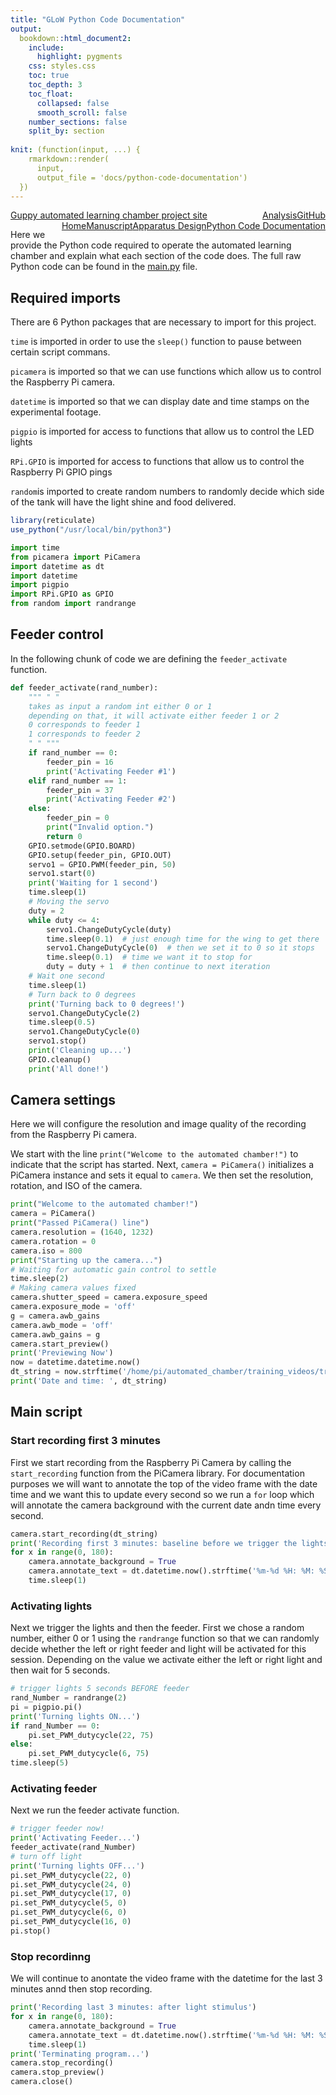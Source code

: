 ```yaml
---
title: "GLoW Python Code Documentation"
output:
  bookdown::html_document2:
    include:
      highlight: pygments
    css: styles.css
    toc: true
    toc_depth: 3
    toc_float: 
      collapsed: false
      smooth_scroll: false
    number_sections: false
    split_by: section
    
knit: (function(input, ...) {
    rmarkdown::render(
      input,
      output_file = 'docs/python-code-documentation')
  })
---
```


<div class="topnav">
  <a href="index.html">Guppy automated learning chamber project site</a>
    <a href="https://github.com/wyatt-toure/guppy-automated-learning-chamber" style = "float: right;">GitHub</a>
    <a href="analysis.html" style = "float: right;">Analysis</a>
    <a class="active" href="python-code-documentation.html" style = "float: right;">Python Code Documentation</a>
    <a href="apparatus-setup.html"style = "float: right;">Apparatus Design</a>
    <a href="manuscript.html" style = "float: right;">Manuscript</a>
    <a href="index.html" style = "float: right;">Home</a>
</div>


Here we provide the Python code required to operate the automated learning chamber and explain what each section of the code does. The full raw Python code can be found in the [main.py]() file. 

## Required imports

There are 6 Python packages that are necessary to import for this project.

`time` is imported in order to use the `sleep()` function to pause between certain script commans. 

`picamera` is imported so that we can use functions which allow us to control the Raspberry Pi camera.

`datetime` is imported so that we can display date and time stamps on the experimental footage.

`pigpio` is imported for access to functions that allow us to control the LED lights

`RPi.GPIO` is imported for access to functions that allow us to control the Raspberry Pi GPIO pings

`random`is imported to create random numbers to randomly decide which side of the tank will have the light shine and food delivered. 

```r
library(reticulate)
use_python("/usr/local/bin/python3")
```

```python
import time
from picamera import PiCamera
import datetime as dt
import datetime
import pigpio
import RPi.GPIO as GPIO
from random import randrange
```

## Feeder control

In the following chunk of code we are defining the `feeder_activate` function.

```python
def feeder_activate(rand_number):
    """ " " 
    takes as input a random int either 0 or 1
    depending on that, it will activate either feeder 1 or 2
    0 corresponds to feeder 1
    1 corresponds to feeder 2
    " " """
    if rand_number == 0:
        feeder_pin = 16
        print('Activating Feeder #1')
    elif rand_number == 1:
        feeder_pin = 37
        print('Activating Feeder #2')
    else:
        feeder_pin = 0
        print("Invalid option.")
        return 0
    GPIO.setmode(GPIO.BOARD)
    GPIO.setup(feeder_pin, GPIO.OUT)
    servo1 = GPIO.PWM(feeder_pin, 50)
    servo1.start(0)
    print('Waiting for 1 second')
    time.sleep(1)
    # Moving the servo
    duty = 2
    while duty <= 4:
        servo1.ChangeDutyCycle(duty)
        time.sleep(0.1)  # just enough time for the wing to get there
        servo1.ChangeDutyCycle(0)  # then we set it to 0 so it stops
        time.sleep(0.1)  # time we want it to stop for
        duty = duty + 1  # then continue to next iteration
    # Wait one second
    time.sleep(1)
    # Turn back to 0 degrees
    print('Turning back to 0 degrees!')
    servo1.ChangeDutyCycle(2)
    time.sleep(0.5)
    servo1.ChangeDutyCycle(0)
    servo1.stop()
    print('Cleaning up...')
    GPIO.cleanup()
    print('All done!')
```

## Camera settings

Here we will configure the resolution and image quality of the recording from the Raspberry Pi camera. 

We start with the line `print("Welcome to the automated chamber!")` to indicate that the script has started. Next, `camera = PiCamera()` initializes a PiCamera instance and sets it equal to `camera`. We then set the resolution, rotation, and ISO of the camera. 

```python
print("Welcome to the automated chamber!")
camera = PiCamera()
print("Passed PiCamera() line")
camera.resolution = (1640, 1232)
camera.rotation = 0
camera.iso = 800
print("Starting up the camera...")
# Waiting for automatic gain control to settle
time.sleep(2)
# Making camera values fixed
camera.shutter_speed = camera.exposure_speed
camera.exposure_mode = 'off'
g = camera.awb_gains
camera.awb_mode = 'off'
camera.awb_gains = g
camera.start_preview()
print('Previewing Now')
now = datetime.datetime.now()
dt_string = now.strftime('/home/pi/automated_chamber/training_videos/train%d%m%Y_%H%M%S.h264')
print('Date and time: ', dt_string)
```

## Main script

### Start recording first 3 minutes

First we start recording from the Raspberry Pi Camera by calling the `start_recording` function from the PiCamera library. For documentation purposes we will want to annotate the top of the video frame with the date time and we want this to update every second so we run a `for` loop which will annotate the camera background with the current date andn time every second.

```python
camera.start_recording(dt_string)
print('Recording first 3 minutes: baseline before we trigger the lights')
for x in range(0, 180):
    camera.annotate_background = True
    camera.annotate_text = dt.datetime.now().strftime('%m-%d %H: %M: %S:')
    time.sleep(1)
```

### Activating lights

Next we trigger the lights and then the feeder. First we chose a random number, either 0 or 1 using the `randrange` function so that we can randomly decide whether the left or right feeder and light will be activated for this session. Depending on the value we activate either the left or right light and then wait for 5 seconds.  

```python
# trigger lights 5 seconds BEFORE feeder
rand_Number = randrange(2)
pi = pigpio.pi()
print('Turning lights ON...')
if rand_Number == 0:
    pi.set_PWM_dutycycle(22, 75)
else:
    pi.set_PWM_dutycycle(6, 75)
time.sleep(5)
```

### Activating feeder

Next we run the feeder activate function. 

```python
# trigger feeder now!
print('Activating Feeder...')
feeder_activate(rand_Number)
# turn off light
print('Turning lights OFF...')
pi.set_PWM_dutycycle(22, 0)
pi.set_PWM_dutycycle(24, 0)
pi.set_PWM_dutycycle(17, 0)
pi.set_PWM_dutycycle(5, 0)
pi.set_PWM_dutycycle(6, 0)
pi.set_PWM_dutycycle(16, 0)
pi.stop()
```


### Stop recordinng

We will continue to anontate the video frame with the datetime for the last 3 minutes annd then stop recording. 


```python
print('Recording last 3 minutes: after light stimulus')
for x in range(0, 180): 
    camera.annotate_background = True
    camera.annotate_text = dt.datetime.now().strftime('%m-%d %H: %M: %S:')
    time.sleep(1)
print('Terminating program...')
camera.stop_recording()
camera.stop_preview()
camera.close()
```

<div class="tocify-extend-page" data-unique="tocify-extend-page" style="height: 0;"></div>

